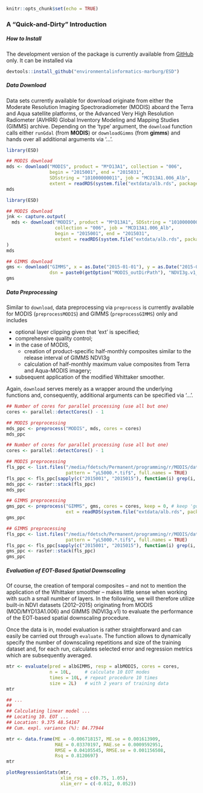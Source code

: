 ```r
knitr::opts_chunk$set(echo = TRUE)
```

### A "Quick-and-Dirty" Introduction

##### How to Install
The development version of the package is currently available from [GitHub](https://github.com/environmentalinformatics-marburg/ESD) only. It can be installed via 

```r
devtools::install_github("environmentalinformatics-marburg/ESD")
```

##### Data Download
Data sets currently available for download originate from either the Moderate Resolution Imaging Spectroradiometer (MODIS) aboard the Terra and Aqua satellite platforms, or the Advanced Very High Resolution Radiometer (AVHRR) Global Inventory Modeling and Mapping Studies (GIMMS) archive. Depending on the 'type' argument, the `download` function calls either `runGdal` (from **MODIS**) or `downloadGimms` (from **gimms**) and hands over all additional arguments via '...'.

```r
library(ESD)

## MODIS download
mds <- download("MODIS", product = "M*D13A1", collection = "006", 
                begin = "2015001", end = "2015031", 
                SDSstring = "101000000011", job = "MCD13A1.006_Alb", 
                extent = readRDS(system.file("extdata/alb.rds", package = "ESD")))
mds
```

```r
library(ESD)

## MODIS download
jnk <- capture.output(
  mds <- download("MODIS", product = "M*D13A1", SDSstring = "101000000011", 
                  collection = "006", job = "MCD13A1.006_Alb", 
                  begin = "2015001", end = "2015031",
                  extent = readRDS(system.file("extdata/alb.rds", package = "ESD")))
)
mds
```

```r
## GIMMS download
gms <- download("GIMMS", x = as.Date("2015-01-01"), y = as.Date("2015-01-31"),
                dsn = paste0(getOption("MODIS_outDirPath"), "NDVI3g.v1_alb"))
gms
```

##### Data Preprocessing
Similar to `download`, data preprocessing via `preprocess` is currently available for MODIS (`preprocessMODIS`) and GIMMS (`preprocessGIMMS`) only and includes

* optional layer clipping given that 'ext' is specified; 
* comprehensive quality control;
* in the case of MODIS, 
  + creation of product-specific half-monthly composites similar to the release interval of GIMMS NDVI3g
  + calculation of half-monthly maximum value composites from Terra and Aqua-MODIS imagery;
* subsequent application of the modified Whittaker smoother. 

Again, `download` serves merely as a wrapper around the underlying functions and, consequently, additional arguments can be specified via '...'.

```r
## Number of cores for parallel processing (use all but one)
cores <- parallel::detectCores() - 1

## MODIS preprocessing
mds_ppc <- preprocess("MODIS", mds, cores = cores)
mds_ppc
```

```r
## Number of cores for parallel processing (use all but one)
cores <- parallel::detectCores() - 1

## MODIS preprocessing
fls_ppc <- list.files("/media/fdetsch/Permanent/programming/r/MODIS/data/MCD13A1.006/whittaker/", 
                      pattern = "yL5000.*.tif$", full.names = TRUE)
fls_ppc <- fls_ppc[sapply(c("2015001", "2015015"), function(i) grep(i, fls_ppc))]
mds_ppc <- raster::stack(fls_ppc)
mds_ppc
```

```r
## GIMMS preprocessing
gms_ppc <- preprocess("GIMMS", gms, cores = cores, keep = 0, # keep 'good' values only
                      ext = readRDS(system.file("extdata/alb.rds", package = "ESD")))
gms_ppc
```

```r
## GIMMS preprocessing
fls_ppc <- list.files("/media/fdetsch/Permanent/programming/r/MODIS/data/NDVI3g.v1", 
                      pattern = "yL5000.*.tif$", full.names = TRUE)
fls_ppc <- fls_ppc[sapply(c("2015001", "2015015"), function(i) grep(i, fls_ppc))]
gms_ppc <- raster::stack(fls_ppc)
gms_ppc

```

##### Evaluation of EOT-Based Spatial Downscaling
Of course, the creation of temporal composites -- and not to mention the application of the Whittaker smoother -- makes little sense when working with such a small number of layers. In the following, we will therefore utilize built-in NDVI datasets (2012--2015) originating from MODIS (MOD/MYD13A1.006) and GIMMS (NDVI3g.v1) to evaluate the performance of the EOT-based spatial downscaling procedure.

Once the data is in, model evaluation is rather straightforward and can easily be carried out through `evaluate`. The function allows to dynamically specify the number of downscaling repetitions and size of the training dataset and, for each run, calculates selected error and regression metrics which are subsequently averaged.

```r
mtr <- evaluate(pred = albGIMMS, resp = albMODIS, cores = cores, 
                n = 10L,     # calculate 10 EOT modes
                times = 10L, # repeat procedure 10 times
                size = 2L)   # with 2 years of training data
mtr

## ...
##
## Calculating linear model ... 
## Locating 10. EOT ...
## Location: 9.375 48.54167 
## Cum. expl. variance (%): 84.77944 
```

```r
mtr <- data.frame(ME = -0.006718157, ME.se = 0.001613909, 
                  MAE = 0.03370197, MAE.se = 0.0009592951,
                  RMSE = 0.04105545, RMSE.se = 0.001156508,
                  Rsq = 0.8120697)
mtr
```

```r
plotRegressionStats(mtr, 
                    xlim_rsq = c(0.75, 1.05), 
                    xlim_err = c(-0.012, 0.052))
```
